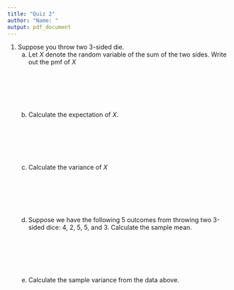 ```yaml
---
title: "Quiz 2"
author: "Name: "
output: pdf_document
---
```


1. Suppose you throw two 3-sided die.  
    a. Let $X$ denote the random variable of the sum of the two sides. Write out the pmf of $X$
    \
    \
    \
    \
    \
    \
    \
    b. Calculate the expectation of $X$.
    \
    \
    \
    \
    \
    \
    \
    c. Calculate the variance of $X$
    \
    \
    \
    \
    \
    \
    \
    d. Suppose we have the following 5 outcomes from throwing two 3-sided dice: 4, 2, 5, 5, and 3.  Calculate the sample mean.
    \
    \
    \
    \
    \
    \
    \
    e. Calculate the sample variance from the data above.
